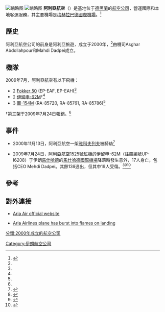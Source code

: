 {{Infobox_Airline |
airline=阿利亞航空<BR>هواپیمایی آریا|
fleet_size=6|
destinations=10|
IATA=-|
ICAO=IRX|
callsign=ARIA|
founded=1999年|
headquarters= {{IRN}}[[德黑蘭|德黑蘭]]|
key_people=Mehdi Dadpei（[[首席执行官|首席执行官]]）|
website=http://www.ariaairline.ir|
}}
[[File:Aria_Air_Tupolev_Tu-154M_Sharifi-1.jpg|缩略图]]
[[File:Aria_Air_Ilyushin_Il-62M_Sharifi-3.jpg|缩略图]]
'''阿利亞航空'''（{{lang-fa|هواپیمایی آریا}}）是基地位于[[德黑蘭|德黑蘭]]的[[航空公司|航空公司]]，營運國際和本地客運服務，其主要機場是[[梅赫拉巴德國際機場|梅赫拉巴德國際機場]]。<ref name="FI">{{cite news | title= Directory: World Airlines | work= Flight International | page= 77 | date= 2007-03-27}}</ref>

== 歷史 ==

阿利亞航空公司的前身是阿利亞旅遊，成立于2000年，<ref name="FI"/>由機司Asghar Abdollahpour和Mahdi Dadpei成立。

== 機隊 ==
2009年7月，阿利亞航空有以下飛機：

*2 [[Fokker_F50|Fokker 50]] (EP-EAF, EP-EAH)<ref name=ASN/>
*2 [[伊留申-62|伊留申-62]]M†<ref name="FI"/>
*3 [[圖-154|圖-154]]M (RA-85720, RA-85761, RA-85786)<ref name=ASN/>

†第三架于2009年7月24日報銷。<ref name=BBC8168074/>

== 事件 ==
*2000年11月13日，阿利亞航空一架[[雅科夫列夫|雅科夫列夫]]被騎劫<ref name=Star>{{cite web |url=http://news.morningstar.com/newsnet/ViewNews.aspx?article=/DJ/200907241359DOWJONESDJONLINE000719_univ.xml |title=2nd UPDATE: At Least 17 Killed In Iran Air Accident-IRNA |publisher=Morning Star |accessdate=24 July 2009 |archive-date=2009-07-29 |archive-url=https://web.archive.org/web/20090729232549/http://news.morningstar.com/newsnet/ViewNews.aspx?article=%2FDJ%2F200907241359DOWJONESDJONLINE000719_univ.xml |dead-url=yes }}</ref>

*2009年7月24日，[[阿利亞航空1525號班機|阿利亞航空1525號班機]]的[[伊留申-62|伊留申-62]]M（註冊編號UP-I6208）于伊朗[[馬什哈德|馬什哈德]]的[[馬什哈德國際機場|馬什哈德國際機場]]降落時發生意外，17人身亡，包括CEO Mehdi Dadpei。其餘136逃出，但其中19人受傷。<ref name=ASN>{{cite web |url=http://aviation-safety.net/database/record.php?id=20090724-0t |title=Accident description |publisher=Aviation Safety Network |accessdate=24 July 2009 |archive-date=2009-07-28 |archive-url=https://web.archive.org/web/20090728072721/http://aviation-safety.net/database/record.php?id=20090724-0t |dead-url=no }}</ref><ref name=BBC8168074>{{cite web |url=http://news.bbc.co.uk/1/hi/world/middle_east/8168074.stm |title=Seventeen die in Iran plane blaze |publisher=BBC News Online |accessdate=24 July 2009 |archive-date=2009-07-24 |archive-url=https://web.archive.org/web/20090724163532/http://news.bbc.co.uk/1/hi/world/middle_east/8168074.stm |dead-url=no }}</ref><ref name=Yahoo>{{cite web|url=http://news.yahoo.com/s/afp/20090724/wl_mideast_afp/iranairaccident_20090724175714;_ylt=AhOXWjfG27MKX3xB5mTJ8pSQOrgF;_ylu=X3oDMTJudmw2bWtrBGFzc2V0A2FmcC8yMDA5MDcyNC9pcmFuYWlyYWNjaWRlbnQEcG9zAzE2BHNlYwN5bl9wYWdpbmF0ZV9zdW1tYXJ5X2xpc3QEc2xrA2lyYW5wbGFuZXNs|title=Iran plane slams into perimeter wall killing 17 |publisher=Yahoo News |accessdate=25 July 2009}}</ref>

== 參考 ==
{{reflist}}

== 對外連接 ==
* {{fa icon}} [https://web.archive.org/web/20071214014201/http://www.ariaairline.ir/ Aria Air official website]
* [https://web.archive.org/web/20090928005011/http://www.apnimarzi.com/aria-airlines-plane-has-burst-into-flames-on-landing/ Aria Airlines plane has burst into flames on landing]


[[Category:伊朗航空公司|Category:伊朗航空公司]]
[[分類:2000年成立的航空公司|分類:2000年成立的航空公司]]